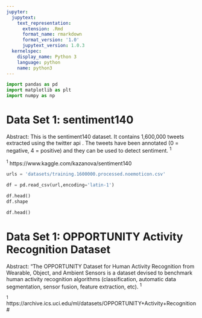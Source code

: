 ```yaml
---
jupyter:
  jupytext:
    text_representation:
      extension: .Rmd
      format_name: rmarkdown
      format_version: '1.0'
      jupytext_version: 1.0.3
  kernelspec:
    display_name: Python 3
    language: python
    name: python3
---
```


```python
import pandas as pd
import matplotlib as plt
import numpy as np
```

# Data Set 1: sentiment140

Abstract: This is the sentiment140 dataset. It contains 1,600,000 tweets extracted using the twitter api . The tweets have been annotated (0 = negative, 4 = positive) and they can be used to detect sentiment. <sup>1</sup>

<sup>1</sup> https://www.kaggle.com/kazanova/sentiment140

```python
urls = 'datasets/training.1600000.processed.noemoticon.csv'

df = pd.read_csv(url,encoding='latin-1')

df.head()
df.shape
```

```python
df.head()
```

# Data Set 1: OPPORTUNITY Activity Recognition Dataset

Abstract: "The OPPORTUNITY Dataset for Human Activity Recognition from Wearable, Object, and Ambient Sensors is a dataset devised to benchmark human activity recognition algorithms (classification, automatic data segmentation, sensor fusion, feature extraction, etc). <sup>1</sup>

<sup>1</sup> https://archive.ics.uci.edu/ml/datasets/OPPORTUNITY+Activity+Recognition#

```python

```
